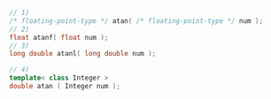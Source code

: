 ```cpp
// 1)
/* floating-point-type */ atan( /* floating-point-type */ num );
// 2)
float atanf( float num );
// 3)
long double atanl( long double num );
```
```cpp title="Additional Overloads"
// 4)
template< class Integer >
double atan ( Integer num );
```